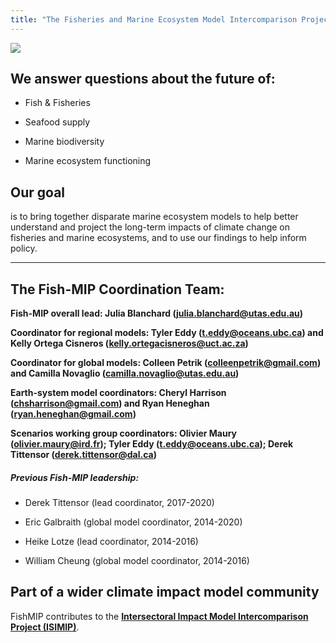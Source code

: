 ```yaml
---
title: "The Fisheries and Marine Ecosystem Model Intercomparison Project (Fish-MIP)"
---
```


![](FISH-IMP_Logo_original_smaller.max-1200x1200.jpg)

## We answer questions about the future of:

-   Fish & Fisheries

-   Seafood supply

-   Marine biodiversity

-   Marine ecosystem functioning

## Our goal

is to bring together disparate marine ecosystem models to help better understand and project the long-term impacts of climate change on fisheries and marine ecosystems, and to use our findings to help inform policy.

------------------------------------------------------------------------

## **The Fish-MIP Coordination Team:**

**Fish-MIP overall lead: Julia Blanchard ([julia.blanchard\@utas.edu.au](mailto:julia.blanchard@utas.edu.au))**

**Coordinator for regional models: Tyler Eddy ([t.eddy\@oceans.ubc.ca](mailto:Tyler.Eddy@dal.ca)) and Kelly Ortega Cisneros ([kelly.ortegacisneros\@uct.ac.za](mailto:kelly.ortegacisneros@uct.ac.za))**

**Coordinator for global models: Colleen Petrik ([colleenpetrik\@gmail.com](mailto:colleenpetrik@gmail.com)) and Camilla Novaglio ([camilla.novaglio\@utas.edu.au](mailto:camilla.novaglio@utas.edu.au))**

**Earth-system model coordinators: Cheryl Harrison ([chsharrison\@gmail.com](mailto:chsharrison@gmail.com)) and Ryan Heneghan ([ryan.heneghan\@gmail.com](mailto:ryan.heneghan@gmail.com))**

**Scenarios working group coordinators: Olivier Maury ([olivier.maury\@ird.fr](mailto:olivier.maury@ird.fr)); Tyler Eddy ([t.eddy\@oceans.ubc.ca](mailto:Tyler.Eddy@dal.ca)); Derek Tittensor ([derek.tittensor\@dal.ca](mailto:derek.tittensor@dal.ca))**

##### Previous Fish-MIP leadership:

-   Derek Tittensor (lead coordinator, 2017-2020)

-   Eric Galbraith (global model coordinator, 2014-2020)

-   Heike Lotze (lead coordinator, 2014-2016)

-   William Cheung (global model coordinator, 2014-2016)


## Part of a wider climate impact model community

FishMIP contributes to the [**Intersectoral Impact Model Intercomparison Project (ISIMIP)**](https://www.isimip.org/).
